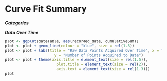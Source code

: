 Curve Fit Summary
========================================================

***Categories***


***Data Over Time***
```r
plot <- ggplot(dateTable, aes(recorded_date, cumulativeSum)) 
plot <- plot + geom_line(colour = "blue", size = rel(1.3))
plot <- plot + labs(title = "Raw Data Points Acquired Over Time", x = "Date", 
                      y = "Number of Points Acquired to Date")
plot <- plot + theme(axis.title = element_text(size = rel(1.5)), 
                       plot.title = element_text(size = rel(2)),
                       axis.text = element_text(size = rel(1.3)))
plot
```